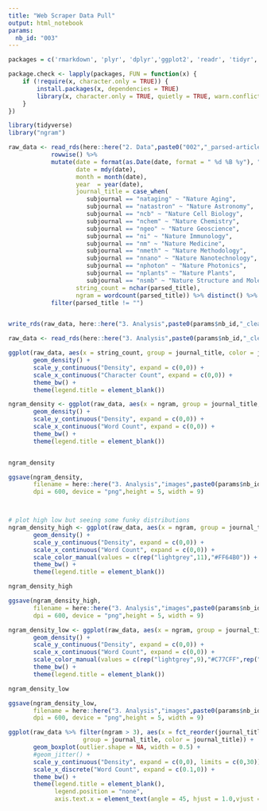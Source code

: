```yaml
---
title: "Web Scraper Data Pull"
output: html_notebook
params:
  nb_id: "003"
---
```



```r

packages = c('rmarkdown', 'plyr', 'dplyr','ggplot2', 'readr', 'tidyr', 'stringr',  'knitr', 'sparklyr', 'shiny', 'data.table', 'zoo','fasttime',"twitteR","openssl","httpuv" , 'rvest', 'httr','jsonlite','lubridate', 'twitteR','magrittr')

package.check <- lapply(packages, FUN = function(x) {
    if (!require(x, character.only = TRUE)) {
        install.packages(x, dependencies = TRUE)
        library(x, character.only = TRUE, quietly = TRUE, warn.conflicts = FALSE)
    }
})

library(tidyverse)
library("ngram")

```



```r

raw_data <- read_rds(here::here("2. Data",paste0("002","_parsed-articles.rds"))) %>%
            rowwise() %>%
            mutate(date = format(as.Date(date, format = " %d %B %y"), "%m/%d/%Y"),
                   date = mdy(date),
                   month = month(date),
                   year  = year(date),
                   journal_title = case_when(
                      subjournal == "nataging" ~ "Nature Aging",
                      subjournal == "natastron" ~ "Nature Astronomy",
                      subjournal == "ncb" ~ "Nature Cell Biology",
                      subjournal == "nchem" ~ "Nature Chemistry",
                      subjournal == "ngeo" ~ "Nature Geoscience",
                      subjournal == "ni" ~ "Nature Immunology",
                      subjournal == "nm" ~ "Nature Medicine",
                      subjournal == "nmeth" ~ "Nature Methodology",
                      subjournal == "nnano" ~ "Nature Nanotechnology",
                      subjournal == "nphoton" ~ "Nature Photonics",
                      subjournal == "nplants" ~ "Nature Plants",
                      subjournal == "nsmb" ~ "Nature Structure and Molecular Biology"),
                   string_count = nchar(parsed_title),
                   ngram = wordcount(parsed_title)) %>% distinct() %>%
            filter(parsed_title != "")


write_rds(raw_data, here::here("3. Analysis",paste0(params$nb_id,"_cleaned_df.rds")))

raw_data <- read_rds(here::here("3. Analysis",paste0(params$nb_id,"_cleaned_df.rds")))


```





```r
ggplot(raw_data, aes(x = string_count, group = journal_title, color = journal_title)) +
       geom_density() +
       scale_y_continuous("Density", expand = c(0,0)) +
       scale_x_continuous("Character Count", expand = c(0,0)) +
       theme_bw() +
       theme(legend.title = element_blank())
```


```r

ngram_density <- ggplot(raw_data, aes(x = ngram, group = journal_title, color = journal_title)) +
       geom_density() +
       scale_y_continuous("Density", expand = c(0,0)) +
       scale_x_continuous("Word Count", expand = c(0,0)) +
       theme_bw() +
       theme(legend.title = element_blank())


ngram_density

ggsave(ngram_density,
       filename = here::here("3. Analysis","images",paste0(params$nb_id,"_ngram_density_plot.png")),
       dpi = 600, device = "png",height = 5, width = 9)




```




```r
# plot high low but seeing some funky distributions
ngram_density_high <- ggplot(raw_data, aes(x = ngram, group = journal_title, color = journal_title)) +
       geom_density() +
       scale_y_continuous("Density", expand = c(0,0)) +
       scale_x_continuous("Word Count", expand = c(0,0)) +
       scale_color_manual(values = c(rep("lightgrey",11),"#FF64B0")) + 
       theme_bw() +
       theme(legend.title = element_blank())

ngram_density_high

ggsave(ngram_density_high,
       filename = here::here("3. Analysis","images",paste0(params$nb_id,"_ngram_density-high_plot.png")),
       dpi = 600, device = "png",height = 5, width = 9)

ngram_density_low <- ggplot(raw_data, aes(x = ngram, group = journal_title, color = journal_title)) +
       geom_density() +
       scale_y_continuous("Density", expand = c(0,0)) +
       scale_x_continuous("Word Count", expand = c(0,0)) +
       scale_color_manual(values = c(rep("lightgrey",9),"#C77CFF",rep("lightgrey",2))) + 
       theme_bw() +
       theme(legend.title = element_blank())

ngram_density_low

ggsave(ngram_density_low,
       filename = here::here("3. Analysis","images",paste0(params$nb_id,"_ngram_density-low_plot.png")),
       dpi = 600, device = "png",height = 5, width = 9)

```





```r


ggplot(raw_data %>% filter(ngram > 3), aes(x = fct_reorder(journal_title, ngram), y = ngram, 
                     group = journal_title, color = journal_title)) +
       geom_boxplot(outlier.shape = NA, width = 0.5) +
       #geom_jitter() + 
       scale_y_continuous("Density", expand = c(0,0), limits = c(0,30)) +
       scale_x_discrete("Word Count", expand = c(0.1,0)) +
       theme_bw() +
       theme(legend.title = element_blank(),
             legend.position = "none",
             axis.text.x = element_text(angle = 45, hjust = 1.0,vjust = 1.0))


```




